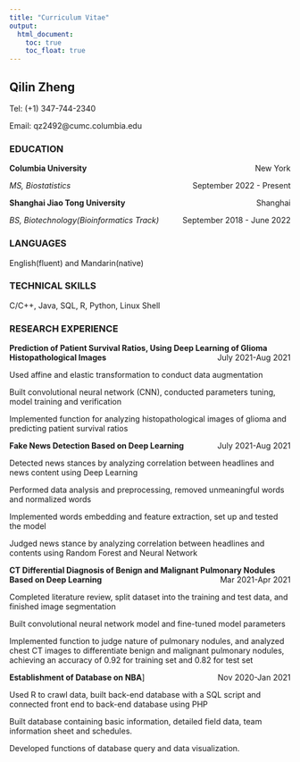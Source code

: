 ```yaml
---
title: "Curriculum Vitae"
output:
  html_document: 
    toc: true
    toc_float: true
---
```


## Qilin Zheng

Tel: (+1) 347-744-2340

Email: qz2492@cumc.columbia.edu


### EDUCATION

**Columbia University** [New York]{style="float:right"}

_MS, Biostatistics_ [September 2022 - Present]{style="float:right"}

**Shanghai Jiao Tong University** [Shanghai]{style="float:right"}

_BS, Biotechnology(Bioinformatics Track)_ [September 2018 - June 2022]{style="float:right"}


### LANGUAGES

English(fluent) and Mandarin(native)


### TECHNICAL SKILLS

C/C++, Java, SQL, R, Python, Linux Shell


### RESEARCH EXPERIENCE

__Prediction of Patient Survival Ratios, Using Deep Learning of Glioma Histopathological Images__ [July 2021-Aug 2021]{style="float:right"}

Used affine and elastic transformation to conduct data augmentation

Built convolutional neural network (CNN), conducted parameters tuning, model training and verification

Implemented function for analyzing histopathological images of glioma and predicting patient survival ratios

__Fake News Detection Based on Deep Learning__[July 2021-Aug 2021]{style="float:right"}

Detected news stances by analyzing correlation between headlines and news content using Deep Learning

Performed data analysis and preprocessing, removed unmeaningful words and normalized words

Implemented words embedding and feature extraction, set up and tested the model

Judged news stance by analyzing correlation between headlines and contents using Random Forest and Neural Network

__CT Differential Diagnosis of Benign and Malignant Pulmonary Nodules Based on Deep Learning__[Mar 2021-Apr 2021]{style="float:right"}

Completed literature review, split dataset into the training and test data, and finished image segmentation

Built convolutional neural network model and fine-tuned model parameters

Implemented function to judge nature of pulmonary nodules, and analyzed chest CT images to differentiate benign and malignant pulmonary nodules, achieving an accuracy of 0.92 for training set and 0.82 for test set

__Establishment of Database on NBA__[Nov 2020-Jan 2021]{style="float:right"}]

Used R to crawl data, built back-end database with a SQL script and connected front end to back-end database using PHP

Built database containing basic information, detailed field data, team information sheet and schedules.

Developed functions of database query and data visualization.